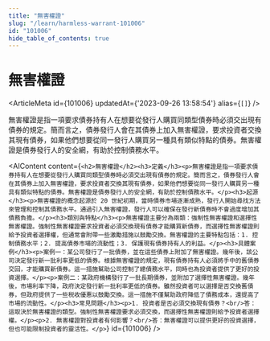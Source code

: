 ```yaml
---
title: "無害權證"
slug: "/learn/harmless-warrant-101006"
id: "101006"
hide_table_of_contents: true
---
```



# 無害權證

<ArticleMeta id={101006} updatedAt={'2023-09-26 13:58:54'} alias={`[]`} />
<div className='border-solid border-b border-t-0 my-4 border-[var(--ifm-color-gray-300)]' />

無害權證是指一項要求債券持有人在想要從發行人購買同類型債券時必須交出現有債券的規定。簡而言之，債券發行人會在其債券上加入無害權證，要求投資者交換其現有債券，如果他們想要從同一發行人購買另一種具有類似特點的債券。無害權證是債券發行人的安全網，有助於控制債務水平。

<AIContent content={`<h2>無害權證</h2><h3>定義</h3><p>無害權證是指一項要求債券持有人在想要從發行人購買同類型債券時必須交出現有債券的規定。簡而言之，債券發行人會在其債券上加入無害權證，要求投資者交換其現有債券，如果他們想要從同一發行人購買另一種具有類似特點的債券。無害權證是債券發行人的安全網，有助於控制債務水平。</p><h3>起源</h3><p>無害權證的概念起源於 20 世紀初期，當時債券市場逐漸成熟，發行人開始尋找方法來管理和控制其債務水平。通過引入無害權證，發行人可以確保在發行新債券時不會過度增加其債務負擔。</p><h3>類別與特點</h3><p>無害權證主要分為兩類：強制性無害權證和選擇性無害權證。強制性無害權證要求投資者必須交換現有債券才能購買新債券，而選擇性無害權證則給予投資者選擇權，但通常會附帶一些激勵措施以鼓勵交換。無害權證的主要特點包括：1. 控制債務水平；2. 提高債券市場的流動性；3. 保護現有債券持有人的利益。</p><h3>具體案例</h3><p>案例一：某公司發行了一批債券，並在這些債券上附加了無害權證。幾年後，該公司決定發行新一批利率更低的債券。根據無害權證的規定，現有債券持有人必須將手中的舊債券交回，才能購買新債券。這一措施幫助公司控制了總債務水平，同時也為投資者提供了更好的投資選擇。</p><p>案例二：某政府機構發行了一批長期債券，並附加了選擇性無害權證。幾年後，市場利率下降，政府決定發行新一批利率更低的債券。雖然投資者可以選擇是否交換舊債券，但政府提供了一些税收優惠以鼓勵交換。這一措施不僅幫助政府降低了債務成本，還提高了市場的流動性。</p><h3>常見問題</h3><p>1. 投資者是否必須交換現有債券？<br/>答：這取決於無害權證的類型。強制性無害權證要求必須交換，而選擇性無害權證則給予投資者選擇權。</p><p>2. 無害權證對投資者有何影響？<br/>答：無害權證可以提供更好的投資選擇，但也可能限制投資者的靈活性。</p>`} id={101006} />
